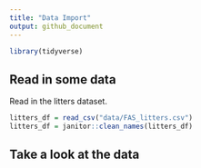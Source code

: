 ```yaml
---
title: "Data Import"
output: github_document
---
```


```r
library(tidyverse)
```

## Read in some data

Read in the litters dataset.

```r
litters_df = read_csv("data/FAS_litters.csv")
litters_df = janitor::clean_names(litters_df)
```

## Take a look at the data
